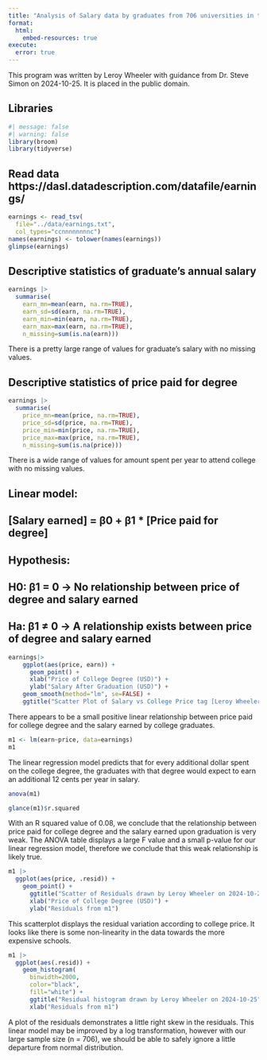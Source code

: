 ```yaml
---
title: "Analysis of Salary data by graduates from 706 universities in the United States"
format: 
  html:
    embed-resources: true
execute:
  error: true
---
```



This program was written by Leroy Wheeler with guidance from Dr. Steve Simon on 2024-10-25. It is placed in the public domain.


## Libraries

```r
#| message: false
#| warning: false
library(broom)
library(tidyverse)
```

## Read data https://dasl.datadescription.com/datafile/earnings/

```r
earnings <- read_tsv(
  file="../data/earnings.txt",
  col_types="ccnnnnnnnnc")
names(earnings) <- tolower(names(earnings))
glimpse(earnings)
```


## Descriptive statistics of graduate's annual salary
```r
earnings |>
  summarise(
    earn_mn=mean(earn, na.rm=TRUE),
    earn_sd=sd(earn, na.rm=TRUE),
    earn_min=min(earn, na.rm=TRUE),
    earn_max=max(earn, na.rm=TRUE),
    n_missing=sum(is.na(earn)))
```
There is a pretty large range of values for graduate's salary with no missing values.

## Descriptive statistics of price paid for degree
```r
earnings |>
  summarise(
    price_mn=mean(price, na.rm=TRUE),
    price_sd=sd(price, na.rm=TRUE),
    price_min=min(price, na.rm=TRUE),
    price_max=max(price, na.rm=TRUE),
    n_missing=sum(is.na(price)))
```

There is a wide range of values for amount spent per year to attend college with no missing values.

## Linear model:
## [Salary earned] = β0 + β1 * [Price paid for degree]

## Hypothesis: 
##	H0: β1 = 0 →  No relationship between price of degree and salary earned 

##	Ha: β1 ≠ 0 →  A relationship exists between price of degree and salary earned
```r
earnings|>
	ggplot(aes(price, earn)) +
	  geom_point() +
	  xlab("Price of College Degree (USD)") +
	  ylab("Salary After Graduation (USD)") +
    geom_smooth(method="lm", se=FALSE) +
    ggtitle("Scatter Plot of Salary vs College Price tag [Leroy Wheeler 2024-10-20]")
```

There appears to be a small positive linear relationship between price paid for college degree and the salary earned by college graduates.

```r
m1 <- lm(earn~price, data=earnings)
m1
```
The linear regression model predicts that for every additional dollar spent on the college degree, the graduates with that degree would expect to earn an additional 12 cents per year in salary.

```r
anova(m1)
```


```r
glance(m1)$r.squared
```
With an R squared value of 0.08, we conclude that the relationship between price paid for college degree and the salary earned upon graduation is very weak.  The ANOVA table displays a large F value and a small p-value for our linear regression model, therefore we conclude that this weak relationship is likely true.



```r
m1 |>
  ggplot(aes(price, .resid)) + 
    geom_point() +
	  ggtitle("Scatter of Residuals drawn by Leroy Wheeler on 2024-10-25") +
	  xlab("Price of College Degree (USD)") +
	  ylab("Residuals from m1") 
```

This scatterplot displays the residual variation according to college price. It looks like there is some non-linearity in the data towards the more expensive schools.

```r
m1 |>
  ggplot(aes(.resid)) +
    geom_histogram(
      binwidth=2000,
      color="black",
      fill="white") +
	  ggtitle("Residual histogram drawn by Leroy Wheeler on 2024-10-25") +
	  xlab("Residuals from m1")
```
A plot of the residuals demonstrates a little right skew in the residuals.  This linear model may be improved by a log transformation, however with our large sample size (n = 706), we should be able to safely ignore a little departure from normal distribution.

